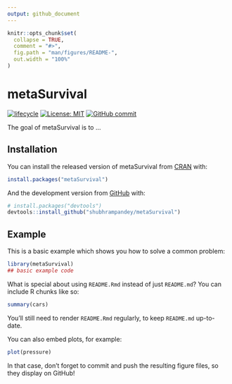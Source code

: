 ```yaml
---
output: github_document
---
```


<!-- README.md is generated from README.Rmd. Please edit that file -->

```r
knitr::opts_chunk$set(
  collapse = TRUE,
  comment = "#>",
  fig.path = "man/figures/README-",
  out.width = "100%"
)
```

# metaSurvival

<!-- badges: start -->
[![lifecycle](https://img.shields.io/badge/lifecycle-experimental-orange.svg)](https://www.tidyverse.org/lifecycle/#experimental)
[![License: MIT](https://img.shields.io/badge/License-MIT-blue.svg)](https://opensource.org/licenses/MIT)
[![GitHub commit](https://img.shields.io/github/last-commit/shubhrampandey/metaSurvival)](https://github.com/shubhrampandey/metaSurvival/commit/master)
<!-- badges: end -->

The goal of metaSurvival is to ...

## Installation

You can install the released version of metaSurvival from [CRAN](https://CRAN.R-project.org) with:

``` r
install.packages("metaSurvival")
```

And the development version from [GitHub](https://github.com/) with:

``` r
# install.packages("devtools")
devtools::install_github("shubhrampandey/metaSurvival")
```
## Example

This is a basic example which shows you how to solve a common problem:

```r
library(metaSurvival)
## basic example code
```

What is special about using `README.Rmd` instead of just `README.md`? You can include R chunks like so:

```r
summary(cars)
```

You'll still need to render `README.Rmd` regularly, to keep `README.md` up-to-date.

You can also embed plots, for example:

```r
plot(pressure)
```

In that case, don't forget to commit and push the resulting figure files, so they display on GitHub!
